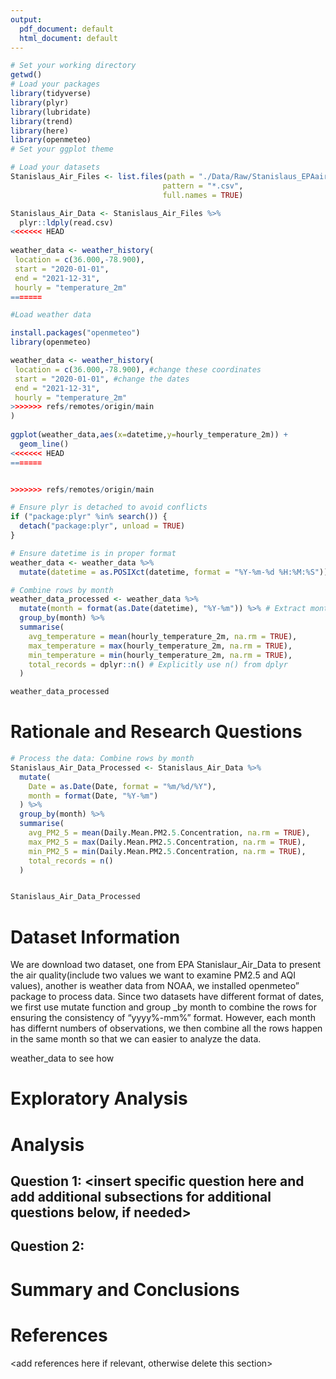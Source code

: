 ```yaml
---
output:
  pdf_document: default
  html_document: default
---
```

\newpage
\tableofcontents 
\newpage
\listoftables 
\newpage
\listoffigures 
\newpage

```r
# Set your working directory
getwd()
# Load your packages
library(tidyverse)
library(plyr)
library(lubridate)
library(trend)
library(here)
library(openmeteo)
# Set your ggplot theme

# Load your datasets
Stanislaus_Air_Files <- list.files(path = "./Data/Raw/Stanislaus_EPAair/",
                                  pattern = "*.csv",
                                  full.names = TRUE)

Stanislaus_Air_Data <- Stanislaus_Air_Files %>% 
  plyr::ldply(read.csv)
<<<<<<< HEAD
 
weather_data <- weather_history(
 location = c(36.000,-78.900),
 start = "2020-01-01",
 end = "2021-12-31",
 hourly = "temperature_2m"
=======

#Load weather data

install.packages("openmeteo") 
library(openmeteo)

weather_data <- weather_history(
 location = c(36.000,-78.900), #change these coordinates
 start = "2020-01-01", #change the dates
 end = "2021-12-31",
 hourly = "temperature_2m" 
>>>>>>> refs/remotes/origin/main
)
 
ggplot(weather_data,aes(x=datetime,y=hourly_temperature_2m)) + 
  geom_line()
<<<<<<< HEAD
=======


>>>>>>> refs/remotes/origin/main
```

```r
# Ensure plyr is detached to avoid conflicts
if ("package:plyr" %in% search()) {
  detach("package:plyr", unload = TRUE)
}

# Ensure datetime is in proper format
weather_data <- weather_data %>%
  mutate(datetime = as.POSIXct(datetime, format = "%Y-%m-%d %H:%M:%S"))

# Combine rows by month
weather_data_processed <- weather_data %>%
  mutate(month = format(as.Date(datetime), "%Y-%m")) %>% # Extract month as "YYYY-MM"
  group_by(month) %>% 
  summarise(
    avg_temperature = mean(hourly_temperature_2m, na.rm = TRUE), 
    max_temperature = max(hourly_temperature_2m, na.rm = TRUE), 
    min_temperature = min(hourly_temperature_2m, na.rm = TRUE), 
    total_records = dplyr::n() # Explicitly use n() from dplyr
  )

weather_data_processed
```
# Rationale and Research Questions




\newpage
```r
# Process the data: Combine rows by month
Stanislaus_Air_Data_Processed <- Stanislaus_Air_Data %>%
  mutate(
    Date = as.Date(Date, format = "%m/%d/%Y"), 
    month = format(Date, "%Y-%m")             
  ) %>%
  group_by(month) %>%                   
  summarise(
    avg_PM2_5 = mean(Daily.Mean.PM2.5.Concentration, na.rm = TRUE),  
    max_PM2_5 = max(Daily.Mean.PM2.5.Concentration, na.rm = TRUE), 
    min_PM2_5 = min(Daily.Mean.PM2.5.Concentration, na.rm = TRUE),  
    total_records = n()                                             
  )


Stanislaus_Air_Data_Processed

```

# Dataset Information
We are download two dataset, one from EPA Stanislaur_Air_Data to present the air 
quality(include two values we want to examine PM2.5 and AQI values), another is 
weather data from NOAA, we installed openmeteo” package to process data. Since 
two datasets have different format of dates, we first use mutate function and group
_by month to combine the rows for ensuring the consistency of "yyyy%-mm%" format. 
However, each month has differnt numbers of observations, we then combine all the 
rows happen in the same month so that we can easier to analyze the data. 

weather_data to see how 


\newpage

# Exploratory Analysis 



\newpage

# Analysis



## Question 1: <insert specific question here and add additional subsections for additional questions below, if needed>

## Question 2: 




\newpage

# Summary and Conclusions


\newpage

# References
<add references here if relevant, otherwise delete this section> 
